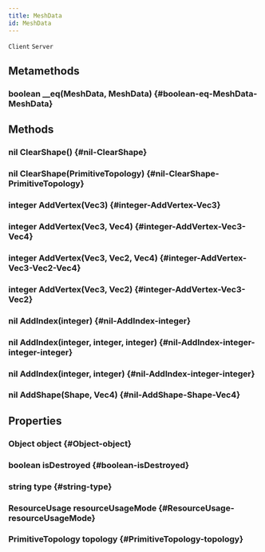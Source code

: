```yaml
---
title: MeshData
id: MeshData
---
```

`Client`
`Server`

## Metamethods

### boolean __eq(MeshData, MeshData) {#boolean-eq-MeshData-MeshData}

## Methods

### nil ClearShape() {#nil-ClearShape}

### nil ClearShape(PrimitiveTopology) {#nil-ClearShape-PrimitiveTopology}

### integer AddVertex(Vec3) {#integer-AddVertex-Vec3}

### integer AddVertex(Vec3, Vec4) {#integer-AddVertex-Vec3-Vec4}

### integer AddVertex(Vec3, Vec2, Vec4) {#integer-AddVertex-Vec3-Vec2-Vec4}

### integer AddVertex(Vec3, Vec2) {#integer-AddVertex-Vec3-Vec2}

### nil AddIndex(integer) {#nil-AddIndex-integer}

### nil AddIndex(integer, integer, integer) {#nil-AddIndex-integer-integer-integer}

### nil AddIndex(integer, integer) {#nil-AddIndex-integer-integer}

### nil AddShape(Shape, Vec4) {#nil-AddShape-Shape-Vec4}

## Properties

### Object object {#Object-object}

### boolean isDestroyed {#boolean-isDestroyed}

### string type {#string-type}

### ResourceUsage resourceUsageMode {#ResourceUsage-resourceUsageMode}

### PrimitiveTopology topology {#PrimitiveTopology-topology}

